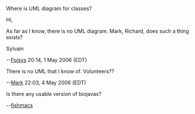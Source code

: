 Where is UML diagram for classes?


Hi,

As far as I know, there is no UML diagram. Mark, Richard, does such a thing exists?

Sylvain

--[[User:Foisys|Foisys]] 20:14, 1 May 2006 (EDT)

There is no UML that I know of. Volunteers??

--[[User:Mark|Mark]] 22:03, 4 May 2006 (EDT)

Is there any usable version of biojavax?

--[[User:fishmacs|fishmacs]]